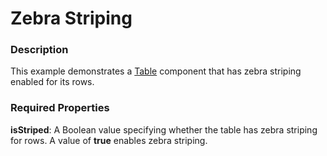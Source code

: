 
# Zebra Striping

### Description
This example demonstrates a [Table](/components/cerner-terra-framework-docs/table/about) component that has zebra striping enabled for its rows.

### Required Properties
**isStriped**: A Boolean value specifying whether the table has zebra striping for rows. A value of **true** enables zebra striping.

<ZebraStripedTable title='Zebra Striped Table Example' />

